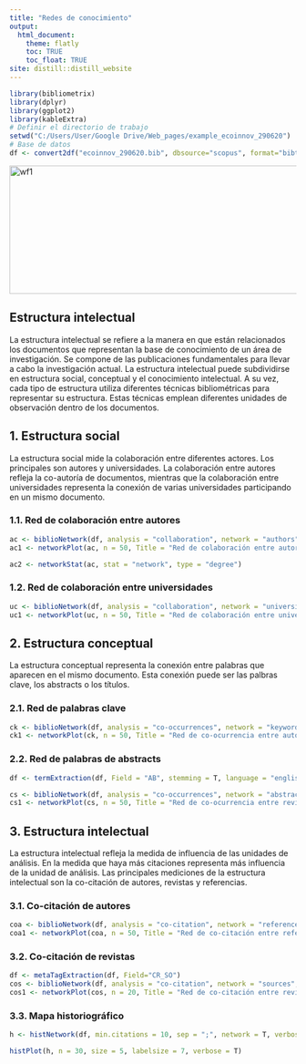 ```yaml
---
title: "Redes de conocimiento"
output: 
  html_document:
    theme: flatly
    toc: TRUE
    toc_float: TRUE
site: distill::distill_website
---
```


```r
library(bibliometrix)
library(dplyr)
library(ggplot2)
library(kableExtra)
# Definir el directorio de trabajo
setwd("C:/Users/User/Google Drive/Web_pages/example_ecoinnov_290620")
# Base de datos
df <- convert2df("ecoinnov_290620.bib", dbsource="scopus", format="bibtex")
```

<img src="C:/Users/User/Google Drive/Web_pages/bibliometria_r_rev-lit/wf_estructuras.png" alt="wf1" title="wf1" width="640" height="225" />

## Estructura intelectual
La estructura intelectual se refiere a la manera en que están relacionados los documentos que representan la base de conocimiento de un área de investigación. Se compone de las publicaciones fundamentales para llevar a cabo la investigación actual. La estructura intelectual puede subdividirse en estructura social, conceptual y el conocimiento intelectual. A su vez, cada tipo de estructura utiliza diferentes técnicas bibliométricas para representar su estructura. Estas técnicas emplean diferentes unidades de observación dentro de los documentos.

## 1. Estructura social
La estructura social mide la colaboración entre diferentes actores. Los principales son autores y universidades. La colaboración entre autores refleja la co-autoría de documentos, mientras que la colaboración entre universidades representa la conexión de varias universidades participando en un mismo documento.

### 1.1. Red de colaboración entre autores

```r
ac <- biblioNetwork(df, analysis = "collaboration", network = "authors", sep = ";")
ac1 <- networkPlot(ac, n = 50, Title = "Red de colaboración entre autores", type = "auto", labelsize = 1)
```

```r
ac2 <- networkStat(ac, stat = "network", type = "degree")
```

### 1.2. Red de colaboración entre universidades

```r
uc <- biblioNetwork(df, analysis = "collaboration", network = "universities", sep = ";")
uc1 <- networkPlot(uc, n = 50, Title = "Red de colaboración entre universidades", type = "auto", labelsize = 1)
```

## 2. Estructura conceptual
La estructura conceptual representa la conexión entre palabras que aparecen en el mismo documento. Esta conexión puede ser las palbras clave, los abstracts o los títulos.

### 2.1. Red de palabras clave

```r
ck <- biblioNetwork(df, analysis = "co-occurrences", network = "keywords", sep = ";")
ck1 <- networkPlot(ck, n = 50, Title = "Red de co-ocurrencia entre autores", type = "auto", labelsize = 1)
```

### 2.2. Red de palabras de abstracts

```r
df <- termExtraction(df, Field = "AB", stemming = T, language = "english", keep.terms=NULL, verbose=T)
```

```r
cs <- biblioNetwork(df, analysis = "co-occurrences", network = "abstracts", sep = ";", shortlabel = T)
cs1 <- networkPlot(cs, n = 50, Title = "Red de co-ocurrencia entre revistas", labelsize = 1)
```

## 3. Estructura intelectual
La estructura intelectual refleja la medida de influencia de las unidades de análisis. En la medida que haya más citaciones representa más influencia de la unidad de análisis. Las principales mediciones de la estructura intelectual son la co-citación de autores, revistas y referencias.

### 3.1. Co-citación de autores

```r
coa <- biblioNetwork(df, analysis = "co-citation", network = "references", sep = ";")
coa1 <- networkPlot(coa, n = 50, Title = "Red de co-citación entre referencias", labelsize = 1)
```

### 3.2. Co-citación de revistas

```r
df <- metaTagExtraction(df, Field="CR_SO")
cos <- biblioNetwork(df, analysis = "co-citation", network = "sources", sep = ";")
cos1 <- networkPlot(cos, n = 20, Title = "Red de co-citación entre revistas", labelsize = 1)
```

### 3.3. Mapa historiográfico

```r
h <- histNetwork(df, min.citations = 10, sep = ";", network = T, verbose = T)
```

```r
histPlot(h, n = 30, size = 5, labelsize = 7, verbose = T)
```
